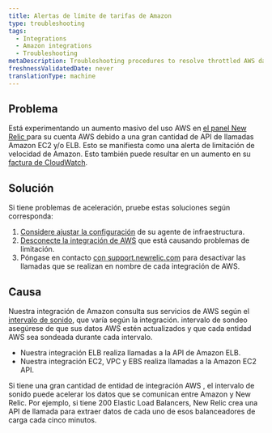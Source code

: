 ```yaml
---
title: Alertas de límite de tarifas de Amazon
type: troubleshooting
tags:
  - Integrations
  - Amazon integrations
  - Troubleshooting
metaDescription: Troubleshooting procedures to resolve throttled AWS data with your infrastructure integration.
freshnessValidatedDate: never
translationType: machine
---
```


## Problema

Está experimentando un aumento masivo del uso AWS en [el panel New Relic ](/docs/infrastructure/new-relic-infrastructure/data-instrumentation/new-relic-apm-data-infrastructure)para su cuenta AWS debido a una gran cantidad de API de llamadas Amazon EC2 y/o ELB. Esto se manifiesta como una alerta de limitación de velocidad de Amazon. Esto también puede resultar en un aumento en su [factura de CloudWatch](/docs/infrastructure/infrastructure-integrations/troubleshooting/cloudwatch-billing-issues).

## Solución

Si tiene problemas de aceleración, pruebe estas soluciones según corresponda:

1. [Considere ajustar la configuración](/docs/infrastructure/new-relic-infrastructure/configuration/configure-infrastructure-agent) de su agente de infraestructura.
2. [Desconecte la integración de AWS](/docs/infrastructure/infrastructure-integrations/getting-started/connect-aws-integrations-infrastructure#disconnect) que está causando problemas de limitación.
3. Póngase en contacto [con support.newrelic.com](https://support.newrelic.com/) para desactivar las llamadas que se realizan en nombre de cada integración de AWS.

## Causa

Nuestra integración de Amazon consulta sus servicios de AWS según el [intervalo de sonido](/docs/infrastructure/infrastructure-integrations/amazon-integrations/aws-polling-intervals-infrastructure-integrations), que varía según la integración. intervalo de sondeo asegúrese de que sus datos AWS estén actualizados y que cada entidad AWS sea sondeada durante cada intervalo.

* Nuestra integración ELB realiza llamadas a la API de Amazon ELB.
* Nuestra integración EC2, VPC y EBS realiza llamadas a la Amazon EC2 API.

Si tiene una gran cantidad de entidad de integración AWS , el intervalo de sonido puede acelerar los datos que se comunican entre Amazon y New Relic. Por ejemplo, si tiene 200 Elastic Load Balancers, New Relic crea una API de llamada para extraer datos de cada uno de esos balanceadores de carga cada cinco minutos.

